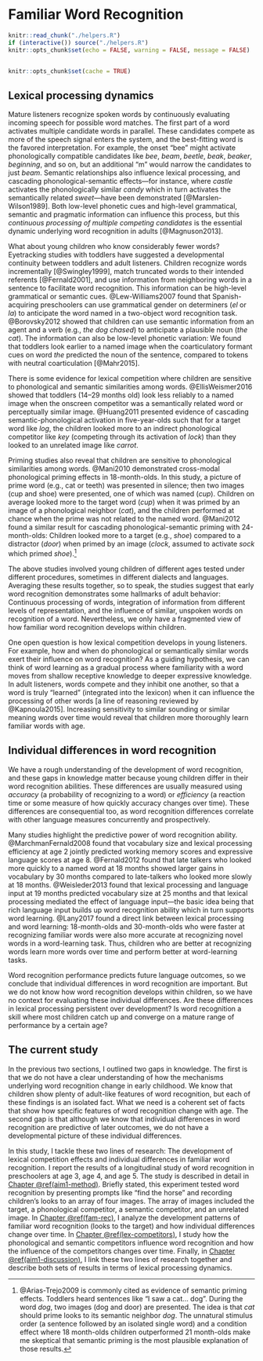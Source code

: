 Familiar Word Recognition {#aim1-introduction}
=======================================================================

```r
knitr::read_chunk("./helpers.R")
if (interactive()) source("./helpers.R")
knitr::opts_chunk$set(echo = FALSE, warning = FALSE, message = FALSE)
```

```r
```

```r
knitr::opts_chunk$set(cache = TRUE)
```

Lexical processing dynamics
------------------------------------------------------------------------

Mature listeners recognize spoken words by continuously evaluating
incoming speech for possible word matches. The first part of a word
activates multiple candidate words in parallel. These candidates compete
as more of the speech signal enters the system, and the best-fitting
word is the favored interpretation. For example, the onset "bee" might
activate phonologically compatible candidates like *bee*, *beam*,
*beetle*, *beak*, *beaker*, *beginning*, and so on, but an additional
"m" would narrow the candidates to just *beam*. Semantic relationships
also influence lexical processing, and cascading phonological-semantic
effects—for instance, where *castle* activates the phonologically
similar *candy* which in turn activates the semantically related
*sweet*—have been demonstrated [@Marslen-Wilson1989]. Both low-level
phonetic cues and high-level grammatical, semantic and pragmatic
information can influence this process, but this *continuous processing
of multiple competing candidates* is the essential dynamic underlying
word recognition in adults [@Magnuson2013].

What about young children who know considerably fewer words? Eyetracking
studies with toddlers have suggested a developmental continuity between
toddlers and adult listeners. Children recognize words incrementally
[@Swingley1999], match truncated words to their intended referents
[@Fernald2001], and use information from neighboring words in a
sentence to facilitate word recognition. This information can be
high-level grammatical or semantic cues. @Lew-Williams2007 found that
Spanish-acquiring preschoolers can use grammatical gender on determiners
(*el* or *la*) to anticipate the word named in a two-object word
recognition task. @Borovsky2012 showed that children can use semantic
information from an agent and a verb (e.g., *the dog chased*) to
anticipate a plausible noun (*the cat*). The information can also be
low-level phonetic variation: We found that toddlers look earlier to a
named image when the coarticulatory formant cues on word *the* predicted
the noun of the sentence, compared to tokens with neutral coarticulation
[@Mahr2015].

There is some evidence for lexical competition where children are
sensitive to phonological and semantic similarities among words.
@EllisWeismer2016 showed that toddlers (14–29 months old) look less
reliably to a named image when the onscreen competitor was a
semantically related word or perceptually similar image. @Huang2011
presented evidence of cascading semantic-phonological activation in
five-year-olds such that for a target word like *log*, the children
looked more to an indirect phonological competitor like *key* (competing
through its activation of *lock*) than they looked to an unrelated image
like *carrot*.

Priming studies also reveal that children are sensitive to phonological 
similarities among words. @Mani2010 demonstrated
cross-modal phonological priming effects in 18-month-olds. In this
study, a picture of prime word (e.g., cat or teeth) was presented in
silence; then two images (cup and shoe) were presented, one of which was
named (*cup*). Children on average looked more to the target word
(*cup*) when it was primed by an image of a phonological neighbor
(*cat*), and the children performed at chance when the prime was not
related to the named word. @Mani2012 found a similar result for
cascading phonological-semantic priming with 24-month-olds: Children
looked more to a target (e.g., *shoe*) compared to a distractor (*door*)
when primed by an image (*clock*, assumed to activate *sock* which
primed *shoe*).[^semantic-priming]

[^semantic-priming]: @Arias-Trejo2009 is commonly cited as evidence of
semantic priming effects. Toddlers heard sentences like "I saw a cat...
dog". During the word *dog*, two images (dog and door) are presented.
The idea is that *cat* should prime looks to its semantic neighbor
*dog*. The unnatural stimulus order (a sentence followed by an isolated
single word) and a condition effect where 18 month-olds children
outperformed 21 month-olds make me skeptical that semantic priming is
the most plausible explanation of those results.

The above studies involved young children of different ages tested under
different procedures, sometimes in different dialects and languages.
Averaging these results together, so to speak, the studies suggest that
early word recognition demonstrates some hallmarks of adult behavior:
Continuous processing of words, integration of information from
different levels of representation, and the influence of similar,
unspoken words on recognition of a word. Nevertheless, we only have a
fragmented view of how familiar word recognition develops within children.

One open question is how lexical competition develops in young
listeners. For example, how and when do phonological or semantically
similar words exert their influence on word recognition? As a guiding
hypothesis, we can think of word learning as a gradual process where
familiarity with a word moves from shallow receptive knowledge to deeper
expressive knowledge. In adult listeners, words compete and they inhibit
one another, so that a word is truly “learned” (integrated into the
lexicon) when it can influence the processing of other words [a line of
reasoning reviewed by @Kapnoula2015]. Increasing sensitivity to similar
sounding or similar meaning words over time would reveal that children
more thoroughly learn familiar words with age. 




Individual differences in word recognition
------------------------------------------------------------------------

We have a rough understanding of the development of word recognition,
and these gaps in knowledge matter because young children differ in
their word recognition abilities. These differences are usually measured
using *accuracy* (a probability of recognizing to a word) or
*efficiency* (a reaction time or some measure of how quickly accuracy
changes over time). These differences are consequential too, as word
recognition differences correlate with other language measures
concurrently and prospectively.

Many studies highlight the predictive power of word recognition ability.
@MarchmanFernald2008 found that vocabulary size and lexical processing
efficiency at age 2 jointly predicted working memory scores and
expressive language scores at age 8. @Fernald2012 found that late
talkers who looked more quickly to a named word at 18 months showed
larger gains in vocabulary by 30 months compared to late-talkers who
looked more slowly at 18 months. @Weisleder2013 found that lexical
processing and language input at 19 months predicted vocabulary size
at 25 months and that lexical processing mediated the effect of
language input---the basic idea being that rich language input builds up
word recognition ability which in turn supports word learning. @Lany2017
found a direct link between lexical processing and word
learning: 18-month-olds and 30-month-olds who were faster at recognizing
familiar words were also more accurate at recognizing novel words in a
word-learning task. Thus, children who are better at recognizing words
learn more words over time and perform better at word-learning tasks.

Word recognition performance predicts future language outcomes, so we
conclude that individual differences in word recognition are important.
But we do not know how word recognition develops within children, so we
have no context for evaluating these individual differences. Are these
differences in lexical processing persistent over development? Is word
recognition a skill where most children catch up and converge on a
mature range of performance by a certain age? 


The current study
------------------------------------------------------------------------

In the previous two sections, I outlined two gaps in knowledge. The
first is that we do not have a clear understanding of how the mechanisms
underlying word recognition change in early childhood. We know that children
show plenty of adult-like features of word recognition, but each of
these findings is an isolated fact. What we need is a coherent set of
facts that show how specific features of word recognition change with age.
The second gap is that although we know that individual differences in
word recognition are predictive of later outcomes, we do not have a
developmental picture of these individual differences.

In this study, I tackle these two lines of research: The development of
lexical competition effects and individual differences in familiar word
recognition. I report the results of a longitudinal study of word
recognition in preschoolers at age 3, age 4, and age 5. The study is
described in detail in [Chapter \@ref(aim1-method)](#aim1-method).
Briefly stated, this experiment tested word recognition by presenting
prompts like "find the horse" and recording children's looks to an array
of four images. The array of images included the target, a phonological
competitor, a semantic competitor, and an unrelated image. In 
[Chapter \@ref(fam-rec)](#fam-rec), I analyze the development patterns of
familiar word recognition (looks to the target) and how individual
differences change over time. In
[Chapter \@ref(lex-competitors)](#lex-competitors), I study how the
phonological and semantic competitors influence word recognition and how
the influence of the competitors changes over time. Finally, in 
[Chapter \@ref(aim1-discussion)](#aim1-discussion), I link these two
lines of research together and describe both sets of results in terms of
lexical processing dynamics.


<!-- One first step towards understanding differences in word recognition is -->
<!-- the following observation: The best predictor of lexical processing -->
<!-- efficiency in children is concurrent vocabulary size. That is, children -->
<!-- who know more words look more quickly and reliably to a named word -->
<!-- [e.g., @MPPaper]. This fact deserves a brief reflection: Suppose the -->
<!-- information-processing mechanism behind word recognition were just a -->
<!-- naïve table search. Then this finding is somewhat puzzling: Children -->
<!-- with larger lexicons have to find a needle in a larger haystack—yet this -->
<!-- apparent liability is an advantage. That is why the search analogy is -->
<!-- naïve. One explanation follows from the earlier described idea about -->
<!-- graded word learning: Children become better at recognizing words as -->
<!-- they learn more words because they extract regularities and discover -->
<!-- similarities among words and develop more efficient lexical -->
<!-- representations—the haystack develops regularity and becomes easier to -->
<!-- search. The development of word recognition requires learning similarities among words and therefore requires -->




<!-- {#aim-discussion} -->

<!-- It is not clear what mechanisms explain the relationship between word -->
<!-- recognition and later outcomes. Children who are faster at recognizing -->
<!-- words could be better word learners:  -->







<!-- Taken together, these results are inconclusive. -->

<!-- This result would -->
<!-- suggest word recognition reflects domain-general processing abilities that influence word learning. -->


<!-- In [MahrEdwards2018], we evaluated -->
<!-- language input and lexical processing too. We found that language input -->
<!-- and word recognition at age 3 efficiency predicted growth in age-4 -->
<!-- receptive vocabulary, but only word recognition predicted growth in -->
<!-- age-4 expressive vocabulary. We concluded that receptive vocabulary -->


<!-- Children differ in word-recognition ability in ways that  -->


<!-- Although it is a robust predictor of word recognition, vocabulary size -->
<!-- is nonspecific. For lexical processing dynamics, vocabulary size can be -->
<!-- considered an indicator for the organization and efficiency of a child’s -->
<!-- lexicon, but it also correlates with other (meaningful) differences. -->
<!-- Vocabulary is related to differences in speech perception -->
<!-- [@Cristia2014_Review] and environmental factors like language input -->
<!-- [e.g., @HartRisley; @Hoff2003]. For instance, measures of speech -->
<!-- perception at 6–8 months predict vocabulary size at 24 months [e.g., -->
<!-- @Tsao2004; @Kuhl2008], so processing predicts future vocabulary predicts -->
<!-- concurrent processing. -->



<!-- Word recognition efficiency and vocabulary size are interconnected -->
<!-- measures with concurrent and predictive associations. This project can -->
<!-- clarify this relationship by examining the co-development of word -->
<!-- recognition, vocabulary size, and speech perception. In particular, I -->
<!-- will ask how individual differences in word recognition change over time.  -->

<!-- By studying how sensitivity to -->
<!-- similar-sounding and similar-meaning words develop over time and within -->
<!-- ever-growing vocabularies, this project can reveal how children come to -->
<!-- process words efficiently. -->
